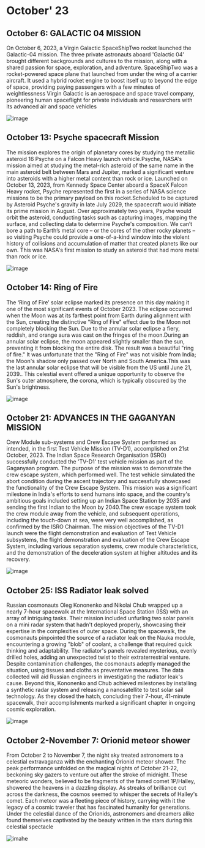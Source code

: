 # October' 23

## October 6: GALACTIC 04 MISSION

 On October 6, 2023, a Virgin Galactic SpaceShipTwo rocket launched the Galactic-04 mission. The three private astronauts aboard 'Galactic 04' brought different backgrounds and cultures to the mission, along with a shared passion for space, exploration, and adventure. SpaceShipTwo was a rocket-powered space plane that launched from under the wing of a carrier aircraft. It used a hybrid rocket engine to boost itself up to beyond the edge of space, providing paying passengers with a few minutes of weightlessness Virgin Galactic is an aerospace and space travel company, pioneering human spaceflight for private individuals and researchers with its advanced air and space vehicles

![image](https://cdn.mos.cms.futurecdn.net/dipNXiWHQVcMf6XuPy6okU-650-80.jpg.webp)

## October 13: Psyche spacecraft Mission

The mission explores the origin of planetary cores by studying the metallic asteroid 16 Psyche on a Falcon Heavy launch vehicle.Psyche, NASA's mission aimed at studying the metal-rich asteroid of the same name in the main asteroid belt between Mars and Jupiter, marked a significant venture into asteroids with a higher metal content than rock or ice. Launched on October 13, 2023, from Kennedy Space Center aboard a SpaceX Falcon Heavy rocket, Psyche represented the first in a series of NASA science missions to be the primary payload on this rocket.Scheduled to be captured by Asteroid Psyche's gravity in late July 2029, the spacecraft would initiate its prime mission in August. Over approximately two years, Psyche would orbit the asteroid, conducting tasks such as capturing images, mapping the surface, and collecting data to determine Psyche's composition. We can’t bore a path to Earth’s metal core – or the cores of the other rocky planets – so visiting Psyche could provide a one-of-a-kind window into the violent history of collisions and accumulation of matter that created planets like our own. This was NASA's first mission to study an asteroid that had more metal than rock or ice.

![image](https://d2pn8kiwq2w21t.cloudfront.net/images/missionswebPIA21499-20170523-16c_yBpP14o.width-1800.jpg)

## October 14: Ring of Fire

The ‘Ring of Fire’ solar eclipse marked its presence on this day making it one of the most significant events of October 2023. The eclipse occurred when the Moon was at its farthest point from Earth during alignment with the Sun, creating the distinctive "Ring of Fire" effect due to the Moon not completely blocking the Sun. Due to the annular solar eclipse a fiery, reddish, and orange aura was cast on the fringes of the moon.During an annular solar eclipse, the moon appeared slightly smaller than the sun, preventing it from blocking the entire disk. The result was a beautiful "ring of fire." It was unfortunate that the "Ring of Fire" was not visible from India; the Moon's shadow only passed over North and South America.This was the last annular solar eclipse that will be visible from the US until June 21, 2039.. This celestial event offered a unique opportunity to observe the Sun's outer atmosphere, the corona, which is typically obscured by the Sun's brightness.

![image](https://twitter.com/NASA/status/1707882442843893786/photo/1?ref_src=twsrc%5Etfw%7Ctwcamp%5Etweetembed%7Ctwterm%5E1707882442843893786%7Ctwgr%5E2bb79cd6a782887094af3c4bb9d471ebcc8ad2e9%7Ctwcon%5Es1_&ref_url=https%3A%2F%2Ftimesofindia.indiatimes.com%2Fetimes%2Ftrending%2Fring-of-fire-annual-solar-eclipse-on-october-14-all-you-need-to-know%2Farticleshow%2F104347995.cms)

## October 21:   ADVANCES IN THE GAGANYAN MISSION

 Crew Module sub-systems and Crew Escape System performed as intended, in the first Test Vehicle Mission  (TV-D1), accomplished on 21st October, 2023. The Indian Space Research Organisation (ISRO) successfully conducted the 'TV-D1' test vehicle mission as part of the Gaganyaan program. The purpose of the mission was to demonstrate the crew escape system, which performed well. The test vehicle simulated the abort condition during the ascent trajectory and successfully showcased the functionality of the Crew Escape System. This mission was a significant milestone in India's efforts to send humans into space, and the country's ambitious goals included setting up an Indian Space Station by 2035 and sending the first Indian to the Moon by 2040.The crew escape system took the crew module away from the vehicle, and subsequent operations, including the touch-down at sea, were very well accomplished, as confirmed by the ISRO Chairman. The mission objectives of the TV-D1 launch were the flight demonstration and evaluation of Test Vehicle subsystems, the flight demonstration and evaluation of the Crew Escape System, including various separation systems, crew module characteristics, and the demonstration of the deceleration system at higher altitudes and its recovery.

![image](https://www.isro.gov.in/media_isro/image/TVD1/BJS_2676.jpg)

## October 25: ISS Radiator leak solved

Russian cosmonauts Oleg Kononenko and Nikolai Chub wrapped up a nearly 7-hour spacewalk at the International Space Station (ISS) with an array of intriguing tasks. Their mission included unfurling two solar panels on a mini radar system that hadn't deployed properly, showcasing their expertise in the complexities of outer space. During the spacewalk, the cosmonauts pinpointed the source of a radiator leak on the Nauka module, encountering a growing "blob" of coolant, a challenge that required quick thinking and adaptability. The radiator's panels revealed mysterious, evenly drilled holes, adding an unexpected twist to their extraterrestrial venture. Despite contamination challenges, the cosmonauts adeptly managed the situation, using tissues and cloths as preventative measures. The data collected will aid Russian engineers in investigating the radiator leak's cause. Beyond this, Kononenko and Chub achieved milestones by installing a synthetic radar system and releasing a nanosatellite to test solar sail technology. As they closed the hatch, concluding their 7-hour, 41-minute spacewalk, their accomplishments marked a significant chapter in ongoing cosmic exploration. 
  
![image](https://blogs.nasa.gov/spacestation/wp-content/uploads/sites/240/2023/10/cosmonauts-prep-radar-comms-system-1024x568.png)

## October 2-November 7: Orionid meteor shower 

From October 2 to November 7, the night sky treated astronomers to a celestial extravaganza with the enchanting Orionid meteor shower. The peak performance unfolded on the magical nights of October 21-22, beckoning sky gazers to venture out after the stroke of midnight. These meteoric wonders, believed to be fragments of the famed comet 1P/Halley, showered the heavens in a dazzling display. As streaks of brilliance cut across the darkness, the cosmos seemed to whisper the secrets of Halley's comet. Each meteor was a fleeting piece of history, carrying with it the legacy of a cosmic traveler that has fascinated humanity for generations. Under the celestial dance of the Orionids, astronomers and dreamers alike found themselves captivated by the beauty written in the stars during this celestial spectacle

![imahe](https://cmg-cmg-tv-10090-prod.cdn.arcpublishing.com/resizer/KbHakwlKV1URx8-TYVBfxSfYsDA=/800x0/filters:format(jpg):quality(70)/cloudfront-us-east-1.images.arcpublishing.com/cmg/PH3NMQHHYZHNLHITAMHJSK6XL4.jpg)